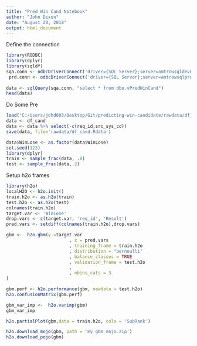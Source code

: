 ```yaml
---
title: "Pred Win Cand Notebook"
author: "John Dixon"
date: "August 20, 2018"
output: html_document
---
```


Define the connection
```r
library(RODBC)
library(dplyr)
library(sqldf)
sqa.conn <- odbcDriverConnect('driver={SQL Server};server=amtrowsqldev05\\tab_sqa;database=AnalyticsMapping;uid=tab_reader;pwd=T*M8V/6tTO/k')
 prd.conn <- odbcDriverConnect('driver={SQL Server};server=amtrowsqlprd20\\tab_prd;database=AnalyticsMapping;uid=tab_reader;pwd=~T]zeJ/[1)*?')
 
data <- sqlQuery(sqa.conn, "select * from dbo.vPredWinCand")
head(data)
```

Do Some Pre
```r
load("C:/Users/johd003/Desktop/Git/predicting-win-candidate/rawdata/df_cand.Rdata")
data <- df_cand
data <- data %>% select(-c(req_id,src_sys_cd))
save(data, file='rawdata/df_cand.Rdata')
```



```r
data$WinLose <- as.factor(data$WinLose)
set.seed(123)
library(dplyr)
train <- sample_frac(data, .8)
test <- sample_frac(data,.2)
```

Setup h2o frames
```r
library(h2o)
localH2O <- h2o.init()
train.h2o <- as.h2o(train)
test.h2o <- as.h2o(test)
colnames(train.h2o)
target.var <- 'WinLose'
drop.vars <- c(target.var, 'req_id', 'Result')
pred.vars <- setdiff(colnames(train.h2o),drop.vars)
```

```r
gbm <-  h2o.gbm(y =target.var
                        , x = pred.vars
                        , training_frame = train.h2o
                        , distribution = "bernoulli"
                        , balance_classes = TRUE
                        , validation_frame = test.h2o
                        , 
                        , nbins_cats = 3
)

gbm.perf <- h2o.performance(gbm, newdata = test.h2o)
h2o.confusionMatrix(gbm.perf)
```
```r
gbm_var_imp <-  h2o.varimp(gbm)
gbm_var_imp
```

```r
h2o.partialPlot(gbm,data = train.h2o, cols = 'SubRank')
```

```r
h2o.download_mojo(gbm, path = 'my_gbm_mojo.zip')
h2o.download_pojo(gbm)
```

